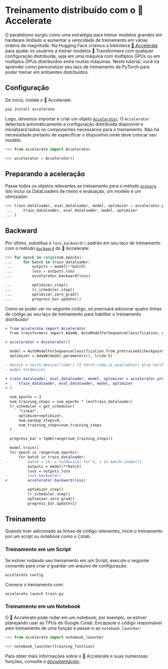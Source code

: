 <!--Copyright 2022 The HuggingFace Team. All rights reserved.

Licensed under the Apache License, Version 2.0 (the "License"); you may not use this file except in compliance with
the License. You may obtain a copy of the License at

http://www.apache.org/licenses/LICENSE-2.0

Unless required by applicable law or agreed to in writing, software distributed under the License is distributed on
an "AS IS" BASIS, WITHOUT WARRANTIES OR CONDITIONS OF ANY KIND, either express or implied. See the License for the
specific language governing permissions and limitations under the License.
-->

# Treinamento distribuído com o 🤗 Accelerate

O paralelismo surgiu como uma estratégia para treinar modelos grandes em hardware limitado e aumentar a velocidade
de treinamento em várias órdens de magnitude. Na Hugging Face criamos a biblioteca [🤗 Accelerate](https://huggingface.co/docs/accelerate/index.html)
para ajudar os usuários a treinar modelos 🤗 Transformers com qualquer configuração distribuída, seja em uma máquina
com múltiplos GPUs ou em múltiplos GPUs distribuidos entre muitas máquinas. Neste tutorial, você irá aprender como
personalizar seu laço de treinamento de PyTorch para poder treinar em ambientes distribuídos.

## Configuração

De início, instale o 🤗 Accelerate:

```bash
pip install accelerate
```

Logo, devemos importar e criar um objeto [`Accelerator`](https://huggingface.co/docs/accelerate/accelerator.html#accelerate.Accelerator).
O `Accelerator` detectará automáticamente a configuração distribuída disponível e inicializará todos os
componentes necessários para o treinamento. Não há necessidade portanto de especificar o dispositivo onde deve colocar seu modelo.

```py
>>> from accelerate import Accelerator

>>> accelerator = Accelerator()
```

## Preparando a aceleração

Passe todos os objetos relevantes ao treinamento para o método [`prepare`](https://huggingface.co/docs/accelerate/accelerator.html#accelerate.Accelerator.prepare).
Isto inclui os DataLoaders de treino e evaluação, um modelo e um otimizador:

```py
>>> train_dataloader, eval_dataloader, model, optimizer = accelerator.prepare(
...     train_dataloader, eval_dataloader, model, optimizer
... )
```

## Backward

Por último, substitua o `loss.backward()` padrão em seu laço de treinamento com o método [`backward`](https://huggingface.co/docs/accelerate/accelerator.html#accelerate.Accelerator.backward) do 🤗 Accelerate:

```py
>>> for epoch in range(num_epochs):
...     for batch in train_dataloader:
...         outputs = model(**batch)
...         loss = outputs.loss
...         accelerator.backward(loss)

...         optimizer.step()
...         lr_scheduler.step()
...         optimizer.zero_grad()
...         progress_bar.update(1)
```

Como se poder ver no seguinte código, só precisará adicionar quatro linhas de código ao seu laço de treinamento
para habilitar o treinamento distribuído!

```diff
+ from accelerate import Accelerator
  from transformers import AdamW, AutoModelForSequenceClassification, get_scheduler

+ accelerator = Accelerator()

  model = AutoModelForSequenceClassification.from_pretrained(checkpoint, num_labels=2)
  optimizer = AdamW(model.parameters(), lr=3e-5)

- device = torch.device("cuda") if torch.cuda.is_available() else torch.device("cpu")
- model.to(device)

+ train_dataloader, eval_dataloader, model, optimizer = accelerator.prepare(
+     train_dataloader, eval_dataloader, model, optimizer
+ )

  num_epochs = 3
  num_training_steps = num_epochs * len(train_dataloader)
  lr_scheduler = get_scheduler(
      "linear",
      optimizer=optimizer,
      num_warmup_steps=0,
      num_training_steps=num_training_steps
  )

  progress_bar = tqdm(range(num_training_steps))

  model.train()
  for epoch in range(num_epochs):
      for batch in train_dataloader:
-         batch = {k: v.to(device) for k, v in batch.items()}
          outputs = model(**batch)
          loss = outputs.loss
-         loss.backward()
+         accelerator.backward(loss)

          optimizer.step()
          lr_scheduler.step()
          optimizer.zero_grad()
          progress_bar.update(1)
```

## Treinamento

Quando tiver adicionado as linhas de código relevantes, inicie o treinamento por um script ou notebook como o Colab.

### Treinamento em um Script

Se estiver rodando seu treinamento em um Script, execute o seguinte comando para criar e guardar um arquivo de configuração:

```bash
accelerate config
```

Comece o treinamento com:

```bash
accelerate launch train.py
```

### Treinamento em um Notebook

O 🤗 Accelerate pode rodar em um notebook, por exemplo, se estiver planejando usar as TPUs do Google Colab.
Encapsule o código responsável pelo treinamento de uma função e passe-o ao `notebook_launcher`:

```py
>>> from accelerate import notebook_launcher

>>> notebook_launcher(training_function)
```

Para obter mais informações sobre o 🤗 Accelerate e suas numerosas funções, consulte a [documentación](https://huggingface.co/docs/accelerate/index.html).
